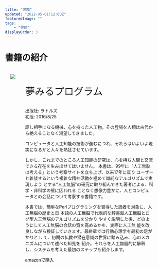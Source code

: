 ```yaml
---
title: "書籍"
updated: "2022-05-01T12:00Z"
featuredImage: ""
tags: 
    - "書籍"
displayOrder: 3
---
```


# 書籍の紹介

<div style="display: flex; flexDirection: row">
    <div style="padding: 1rem">
        <a href="https://www.amazon.co.jp/%E5%A4%A2%E3%81%BF%E3%82%8B%E3%83%97%E3%83%AD%E3%82%B0%E3%83%A9%E3%83%A0-%E4%BA%BA%E5%B7%A5%E7%84%A1%E8%84%B3%E3%83%BB%E3%83%81%E3%83%A3%E3%83%83%E3%83%88%E3%83%9C%E3%83%83%E3%83%88%E3%81%A7%E8%80%83%E5%AF%9F%E3%81%99%E3%82%8B%E4%BC%9A%E8%A9%B1%E3%81%A8%E5%BF%83%E3%81%AE%E3%82%A2%E3%83%AB%E3%82%B4%E3%83%AA%E3%82%BA%E3%83%A0-%E5%8A%A0%E8%97%A4-%E7%9C%9F%E4%B8%80/dp/4899774540?crid=27P39A5AHTR4L&keywords=%E5%A4%A2%E3%81%BF%E3%82%8B%E3%83%97%E3%83%AD%E3%82%B0%E3%83%A9%E3%83%A0&qid=1653832297&s=books&sprefix=%2Cstripbooks%2C202&sr=1-1&linkCode=li3&tag=jinkoumunouha-22&linkId=3c3e694b5f805b71d87d4fb0d3cd9cdb&language=ja_JP&ref_=as_li_ss_il" target="_blank">
        <img style="border: 1px solid #dddddd;" src="//ws-fe.amazon-adsystem.com/widgets/q?_encoding=UTF8&ASIN=4899774540&Format=_SL250_&ID=AsinImage&MarketPlace=JP&ServiceVersion=20070822&WS=1&tag=jinkoumunouha-22&language=ja_JP" />
        </a>
        <img src="https://ir-jp.amazon-adsystem.com/e/ir?t=jinkoumunouha-22&language=ja_JP&l=li3&o=9&a=4899774540" width="1" height="1" border="0" alt="" style="border:none !important; margin:0px !important;" />
    </div>
    <div style="padding: 1rem">
        <p style="font-size: 2rem;">夢みるプログラム</p>
        <p>
            出版社: ラトルズ<br />初版: 2016/8/25
        </p>
        <p>話し相手になる機械、心を持った人工物。その登場を人類は古代から絶えることなく渇望してきました。</p>
    <p>コンピュータと人工知能の技術が進むにつれ、それらはいよいよ現実になるかと人々を熱狂させています。</p>
    <p>しかし、これまでのところ人工知能の研究は、心を持ち人間と交流できる存在を生み出せてはいません。
    本書は、99年に「人工無脳は考える」という考察サイトを立ち上げ、以来17年に亘り ユーザーと雑談するという複雑な精神活動を極めて単純なアルゴリズムで実現しよう とする“人工無脳"の研究に取り組んできた著者による、科学・非科学の壁に囚われる ことなく想像力豊かに、人とコンピュータとの会話について考察する書籍です。</p>
    <p>本書では、簡単なPerlプログラミングを習得した読者を対象に、人工無脳の歴史と日 本語の人工無脳で代表的な辞書型人工無脳とログ型人工無脳のアルゴリズムを分かり やすく説明した後、どのようにして人工無脳の会話の質を高めるかを、実際に人工無 能を改良しながら検証していきます。最終章では行動心理学を最初の足がかりとし て、初期の仏教や潜在意識の世界に踏み込み、心のメカニズムについて述べた知見を 紹介。それらを人工無脳的に解釈し、システムを考えた最初のステップも紹介します。</p>
    <a href="https://amzn.to/3yeHhsf">amazonで購入</a>
    </div>
</div>

